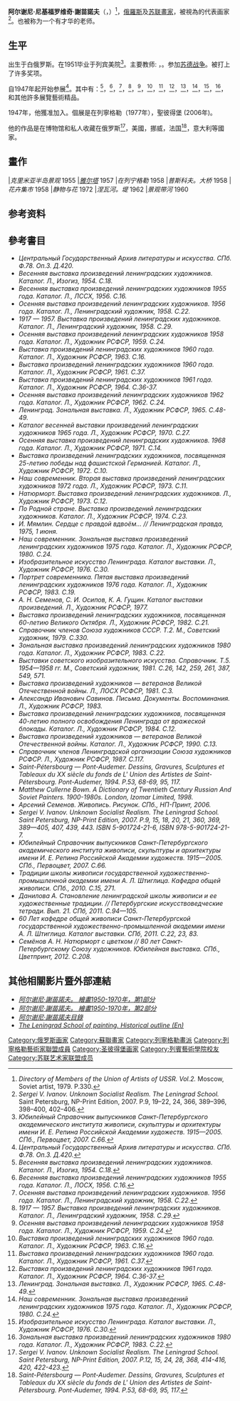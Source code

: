 {{Expand English|Arseny Semionov}}
{{Infobox Artist
| name          = 阿尔谢尼·謝苗諾夫
| image         = Arseny-Nikiforovich-Semionov-26bw.jpg
| imagesize     = 200px
| caption       = 
| birthname     = 
| birthdate     = {{Birth date|1911|1|23|mf=y}}
| location      = [[維捷布斯克省|維捷布斯克省]]，[[俄罗斯帝国|俄罗斯帝国]]
| deathdate     = {{death date and age|1992|9|13|1911|1|23|mf=y}}
| deathplace    = [[聖彼得堡|聖彼得堡]]
| field         = [[绘画|绘画]]
| nationality   = [[俄羅斯|俄羅斯]]
| training      = [[帝國藝術學院|列宾美院]]
| movement      = [[現實主義|現實主義]]，[[社会主义的现实主义|社會主義寫實主義]]
| works         = 
| patrons       = 
| awards        = 
}}

'''阿尔谢尼·尼基福罗维奇·謝苗諾夫'''（{{lang-ru|Арсений Никифорович Семёнов}}，{{bd|1911年|1月23日|1992年|9月13日}}）<ref>''Directory of Members of the Union of Artists of USSR. Vol.2.'' Moscow, Soviet artist, 1979. P.330.</ref>，[[俄羅斯|俄羅斯]]及[[苏联|苏联]][[畫家|畫家]]，被視為{{link-en|列宁格勒画派|Leningrad School of Painting}}的代表画家<ref>''Sergei V. Ivanov. Unknown Socialist Realism. The Leningrad School.'' Saint Petersburg, NP-Print Edition, 2007. P.9, 19–22, 24, 366, 389–396, 398–400, 402–406.</ref>。也被称为一个有才华的老师。

==生平==


出生于白俄罗斯。在1951毕业于列宾美院<ref>''Юбилейный Справочник выпускников Санкт-Петербургского академического института живописи, скульптуры и архитектуры имени И. Е. Репина Российской Академии художеств. 1915—2005. СПб., Первоцвет, 2007. С.66.''</ref>。主要教师: {{link-en|德米特里·尼古拉耶维奇·卡尔多夫斯基|Dmitry Kardovsky|德米特里·卡尔多夫斯基}}，{{link-ru|阿尔弗雷德·鲁道福维奇·埃贝林|Эберлинг, Альфред Рудольфович|阿尔弗雷德·埃贝林}}。参加[[苏德战争|苏德战争]]。被打上了许多奖项。

自1947年起开始参展<ref>''Центральный Государственный Архив литературы и искусства. СПб. Ф.78. Оп.3. Д.420.''</ref>。其中有：{{link-en|列寧格勒藝術家的傳統春季展 (1954)|Spring exhibition (Leningrad, 1954)}}<ref>''Весенняя выставка произведений ленинградских художников. Каталог. Л., Изогиз, 1954. С.18.''</ref>，{{link-en|列寧格勒藝術家的傳統春季展 (1955)|Spring exhibition (Leningrad, 1955)}}<ref>''Весенняя выставка произведений ленинградских художников 1955 года. Каталог. Л., ЛОСХ, 1956. С.16.''</ref>，{{link-en|傳統的秋季展會列寧格勒藝術家 (1956)|Autumn exhibition (Leningrad, 1956)}}<ref>''Осенняя выставка произведений ленинградских художников. 1956 года. Каталог. Л., Ленинградский художник, 1958. С.22.''</ref>，{{link-en|列寧格勒藝術家週年成就展（1957）|Anniversary Art Exhibition (Leningrad, 1957)}}<ref>''1917 — 1957. Выставка произведений ленинградских художников. Каталог. Л., Ленинградский художник, 1958. С.29.''</ref>，{{link-en|傳統的秋季展會列寧格勒藝術家 (1958)|Autumn exhibition (Leningrad, 1958)}}<ref>''Осенняя выставка произведений ленинградских художников 1958 года. Каталог. Л., Художник РСФСР, 1959. С.24.''</ref>，{{link-en|作品被的列宁格勒艺术家们展（1960）|Annual Exhibition of Leningrad artists (1960)}}<ref>''Выставка произведений ленинградских художников 1960 года. Каталог. Л., Художник РСФСР, 1963. С.16.''</ref>，{{link-en|作品列寧格勒藝術家展（1960）|Exhibition of Leningrad artists (Russian Museum, 1960)}}<ref>''Выставка произведений ленинградских художников 1960 года. Каталог. Л., Художник РСФСР, 1961. С.37.''</ref>，{{link-en|作品列寧格勒藝術家展（1961）|Exhibition of Leningrad artists (1961)}}<ref>''Выставка произведений ленинградских художников 1961 года. Каталог. Л., Художник РСФСР, 1964. С.36-37.''</ref>，{{link-en|藝術展《列寧格勒》1964年|"Leningrad" zonal art exhibition (1964)}}<ref>''Ленинград. Зональная выставка. Л., Художник РСФСР, 1965. С.48-49.''</ref>，{{link-en|區域展《當代》（1975）|"Our Contemporary" regional art exhibition (Leningrad, 1975)}}<ref>''Наш современник. Зональная выставка произведений ленинградских художников 1975 года. Каталог. Л., Художник РСФСР, 1980. C.24.''</ref>，{{link-en|本次展覽《藝術列寧格勒》（1976）|Fine Arts of Leningrad (Moscow, 1976)}}<ref>''Изобразительное искусство Ленинграда. Каталог выставки. Л., Художник РСФСР, 1976. C.30.''</ref>，{{link-en|區域展（1980）|Regional Art exhibition (Leningrad, 1980)}}<ref>''Зональная выставка произведений ленинградских художников 1980 года. Каталог. Л., Художник РСФСР, 1983. С.22.''</ref>，和其他許多展覽藝術精品。

1947年，他獲准加入{{link-en|聖彼得堡藝術家聯盟|Saint Petersburg Union of Artists|俄羅斯聯邦藝術家聯盟列寧格勒分會}}。個展是在列寧格勒（1977年），聖彼得堡 (2006年)。

他的作品是在博物馆和私人收藏在俄罗斯<ref>''Sergei V. Ivanov. Unknown Socialist Realism. The Leningrad School. Saint Petersburg, NP-Print Edition, 2007. P.12, 15, 24, 28, 368, 414-416, 420, 422-423.''</ref>，美國，挪威，法国<ref>''Saint-Pétersbourg — Pont-Audemer. Dessins, Gravures, Sculptures et Tableaux du XX siècle du fonds de L' Union des Artistes de Saint-Pétersbourg. Pont-Audemer, 1994. Р.53, 68-69, 95, 117.''</ref>，意大利等國家。

==畫作==
<gallery widths=180 heights=200>
|''克里米亚半岛景观'' 1955
|''[[雅尔塔|雅尔塔]]'' 1957
|''在列宁格勒'' 1958
|''普斯科夫。大桥'' 1958
|''花卉集市'' 1958
|''静物与花'' 1972
|''涅瓦河。堤'' 1962
|''景观带河'' 1960

</gallery>

==参考资料==
{{Reflist|2}}



==參考書目==
* ''Центральный Государственный Архив литературы и искусства. СПб. Ф.78. Оп.3. Д.420.''
* ''Весенняя выставка произведений ленинградских художников. Каталог. Л., Изогиз, 1954. С.18.''
* ''Весенняя выставка произведений ленинградских художников 1955 года. Каталог. Л., ЛССХ, 1956. С.16.''
* ''Осенняя выставка произведений ленинградских художников. 1956 года. Каталог. Л., Ленинградский художник, 1958. С.22.''
* ''1917 — 1957. Выставка произведений ленинградских художников. Каталог. Л., Ленинградский художник, 1958. С.29.''
* ''Осенняя выставка произведений ленинградских художников 1958 года. Каталог. Л., Художник РСФСР, 1959. С.24.''
* ''Выставка произведений ленинградских художников 1960 года. Каталог. Л., Художник РСФСР, 1963. С.16.''
* ''Выставка произведений ленинградских художников 1960 года. Каталог. Л., Художник РСФСР, 1961. С.37.''
* ''Выставка произведений ленинградских художников 1961 года. Каталог. Л., Художник РСФСР, 1964. С.36-37.''
* ''Осенняя выставка произведений ленинградских художников 1962 года. Каталог. Л., Художник РСФСР, 1962. С.24.''
* ''Ленинград. Зональная выставка. Л., Художник РСФСР, 1965. С.48-49.''
* ''Каталог весенней выставки произведений ленинградских художников 1965 года. Л., Художник РСФСР, 1970. С.27.''
* ''Осенняя выставка произведений ленинградских художников. 1968 года. Каталог. Л., Художник РСФСР, 1971. С.14.''
* ''Выставка произведений ленинградских художников, посвященная 25-летию победы над фашистской Германией. Каталог. Л., Художник РСФСР, 1972. С.10.''
* ''Наш современник. Вторая выставка произведений ленинградских художников 1972 года. Л., Художник РСФСР, 1973. С.11.''
* ''Натюрморт. Выставка произведений ленинградских художников. Л., Художник РСФСР, 1973. С.12.''
* ''По Родной стране. Выставка произведений ленинградских художников. Каталог. Л., Художник РСФСР, 1974. С.23.''
* ''И. Мямлин. Сердце с правдой вдвоём… // Ленинградская правда, 1975, 1 июня.''
* ''Наш современник. Зональная выставка произведений ленинградских художников 1975 года. Каталог. Л., Художник РСФСР, 1980. С.24.''
* ''Изобразительное искусство Ленинграда. Каталог выставки. Л., Художник РСФСР, 1976. С.30.''
* ''Портрет современника. Пятая выставка произведений ленинградских художников 1976 года. Каталог. Л., Художник РСФСР, 1983. С.19.''
* ''А. Н. Семенов, С. И. Осипов, К. А. Гущин. Каталог выставки произведений. Л., Художник РСФСР, 1977.''
* ''Выставка произведений ленинградских художников, посвященная 60-летию Великого Октября. Л., Художник РСФСР, 1982. С.21.''
* ''Справочник членов Союза художников СССР. Т.2. М., Советский художник, 1979. С.330.''
* ''Зональная выставка произведений ленинградских художников 1980 года. Каталог. Л., Художник РСФСР, 1983. С.22.''
* ''Выставки советского изобразительного искусства. Справочник. Т.5. 1954—1958 гг. М., Советский художник, 1981. С.26, 142, 259, 261, 387, 549, 571.''
* ''Выставка произведений художников — ветеранов Великой Отечественной войны. Л., ЛОСХ РСФСР, 1981. С.3.''
* ''Александр Иванович Савинов. Письма. Документы. Воспоминания. Л., Художник РСФСР, 1983.''
* ''Выставка произведений ленинградских художников, посвященная 40-летию полного освобождения Ленинграда от вражеской блокады. Каталог. Л., Художник РСФСР, 1984. С.12.''
* ''Выставка произведений художников — ветеранов Великой Отечественной войны. Каталог. Л., Художник РСФСР, 1990. С.13.''
* ''Справочник членов Ленинградской организации Союза художников РСФСР. Л., Художник РСФСР, 1987. С.117.''
* ''Saint-Pétersbourg — Pont-Audemer. Dessins, Gravures, Sculptures et Tableaux du XX siècle du fonds de L' Union des Artistes de Saint-Pétersbourg. Pont-Audemer, 1994. Р.53, 68-69, 95, 117.''
* ''Matthew Cullerne Bown. A Dictionary of Twentieth Century Russian And Soviet Painters. 1900-1980s. London, Izomar Limited, 1998.''
* ''Арсений Семенов. Живопись. Рисунок. СПб., НП-Принт, 2006.''
* ''Sergei V. Ivanov. Unknown Socialist Realism. The Leningrad School. Saint Petersburg, NP-Print Edition, 2007. P.9, 15, 18, 20, 21, 360, 369, 389—405, 407, 439, 443. ISBN 5-901724-21-6, ISBN 978-5-901724-21-7.''
* ''Юбилейный Справочник выпускников Санкт-Петербургского академического института живописи, скульптуры и архитектуры имени И. Е. Репина Российской Академии художеств. 1915—2005. СПб., Первоцвет, 2007. С.66.''
* ''Традиции школы живописи государственной художественно-промышленной академии имени А. Л. Штиглица. Кафедра общей живописи. СПб., 2010. С.15, 271.''
* ''Данилова А. Становление ленинградской школы живописи и ее художественные традиции. // Петербургские искусствоведческие тетради. Вып. 21. СПб, 2011. С.94—105.''
* ''60 Лет кафедре общей живописи Санкт-Петербургской государственной художественно-промышленной академии имени А. Л. Штиглица. Каталог выставки. СПб, 2011. С.22, 23, 83.''
* ''Семёнов А. Н. Натюрморт с цветком // 80 лет Санкт-Петербургскому Союзу художников. Юбилейная выставка. СПб., Цветпринт, 2012. С.208.''

==其他相關影片暨外部連結==
{{Commons|Arseny Semionov}}
* [https://www.youtube.com/watch?v=IFngrIqC5ms ''阿尔谢尼·謝苗諾夫。 繪畫1950-1970年，第1部分''] {{Wayback|url=https://www.youtube.com/watch?v=IFngrIqC5ms |date=20160307140342 }}
* [https://www.youtube.com/watch?v=ul1Mg-ap4eM ''阿尔谢尼·謝苗諾夫。 繪畫1950-1970年，第2部分''] {{Wayback|url=https://www.youtube.com/watch?v=ul1Mg-ap4eM |date=20201120123557 }}
* [http://www.leningradartist.com/search_r/s.htm#40 ''阿尔谢尼·謝苗諾夫目錄''] {{Wayback|url=http://www.leningradartist.com/search_r/s.htm#40 |date=20200627035424 }}
* [http://www.leningradartist.com/outline.htm ''The Leningrad School of painting. Historical outline (En)''] {{Wayback|url=http://www.leningradartist.com/outline.htm |date=20150212083902 }}

{{列寧格勒藝術家聯盟成員}}

{{DEFAULTSORT:Семёнов, Арсений Никифорович}}
[[Category:俄罗斯画家|Category:俄罗斯画家]]
[[Category:蘇聯畫家|Category:蘇聯畫家]]
[[Category:列寧格勒畫派|Category:列寧格勒畫派]]
[[Category:列寧格勒藝術家聯盟成員|Category:列寧格勒藝術家聯盟成員]]
[[Category:圣彼得堡画家|Category:圣彼得堡画家]]
[[Category:列賓藝術學院校友|Category:列賓藝術學院校友]]
[[Category:苏联艺术家联盟成员|Category:苏联艺术家联盟成员]]
